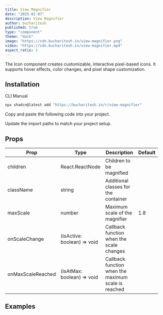 ```yaml
---
title: View Magnifier
date: "2025-01-07"
description: View Magnifier
author: bucharitesh
published: true
type: "component"
theme: "dark"
image: "https://cdn.bucharitesh.in/view-magnifier.png"
video: "https://cdn.bucharitesh.in/view-magnifier.mp4"
aspect_ratio: 2
---
```


<ComponentPreview name="view-magnifier-demo" />

The Icon component creates customizable, interactive pixel-based icons. It supports hover effects, color changes, and pixel shape customization.

## Installation

<Tabs defaultValue="cli">

<TabsList>
  <TabsTrigger value="cli">CLI</TabsTrigger>
  <TabsTrigger value="manual">Manual</TabsTrigger>
</TabsList>
<TabsContent value="cli">

```bash
npx shadcn@latest add "https://bucharitesh.in/r/view-magnifier"
```

</TabsContent>

<TabsContent value="manual">

<Steps>

<Step>Copy and paste the following code into your project.</Step>

<ComponentSource name="view-magnifier" />

<Step>Update the import paths to match your project setup.</Step>

</Steps>

</TabsContent>

</Tabs>

## Props

| Prop               | Type                         | Description                                          | Default     |
|--------------------|------------------------------|------------------------------------------------------|-------------|
| children           | React.ReactNode              | Children to be magnified                             |             |
| className          | string                       | Additional classes for the container                 |             |
| maxScale           | number                       | Maximum scale of the magnifier                       | 1.8         |
| onScaleChange      | (isActive: boolean) => void  | Callback function when the scale changes             |             |
| onMaxScaleReached  | (isAtMax: boolean) => void   | Callback function when the maximum scale is reached  |             |

## Examples

<ComponentPreview name="view-magnifier-demo-2" />
